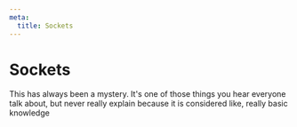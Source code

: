 ```yaml
---
meta:
  title: Sockets
---
```


# Sockets

This has always been a mystery. It's one of those things you hear everyone talk
about, but never really explain because it is considered like, really basic
knowledge
